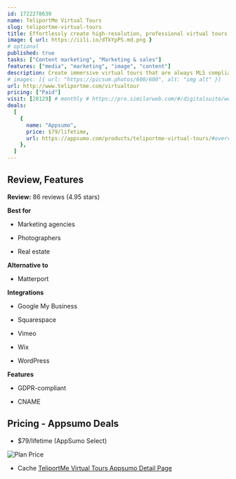 ```yaml
---
id: 1722278639
name: TeliportMe Virtual Tours
slug: teliportme-virtual-tours
title: Effortlessly create high-resolution, professional virtual tours with any camera
image: { url: https://iili.io/dTkYpPS.md.png }
# optional
published: true
tasks: ["Content marketing", "Marketing & sales"]
features: ["media", "marketing", "image", "content"]
description: Create immersive virtual tours that are always MLS compliant using any camera. Access fully customizable themes for branding to make a lasting impression on audiences
# images: [{ url: "https://picsum.photos/600/600", alt: "img alt" }]
url: http://www.teliportme.com/virtualtour
pricing: ["Paid"]
visit: [28129] # monthly # https://pro.similarweb.com/#/digitalsuite/websiteanalysis/home
deals:
  [
    {
      name: "Appsumo",
      price: $79/lifetime,
      url: https://appsumo.com/products/teliportme-virtual-tours/#overview,
    },
  ]
---
```


## Review, Features

**Review:** 86 reviews (4.95 stars)

**Best for**

- Marketing agencies

- Photographers

- Real estate

**Alternative to**

- Matterport

**Integrations**

- Google My Business

- Squarespace

- Vimeo

- Wix

- WordPress

**Features**

- GDPR-compliant

- CNAME

## Pricing - Appsumo Deals

- $79/lifetime (AppSumo Select)

<Img src="https://iili.io/dTkieEv.png" alt="Plan Price" />

- Cache [TeliportMe Virtual Tours Appsumo Detail Page](https://iili.io/dTksTMJ.png)
